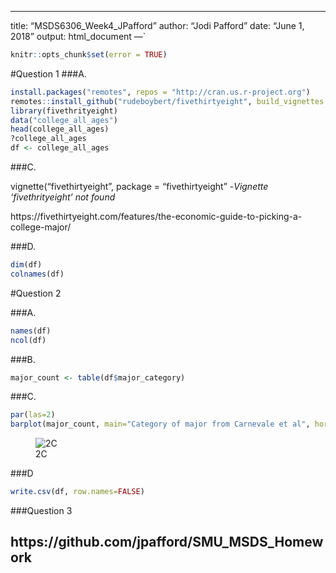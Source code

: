 ---
title: "MSDS6306_Week4_JPafford"
author: "Jodi Pafford"
date: "June 1, 2018"
output: html_document
---`
```r
knitr::opts_chunk$set(error = TRUE)
```

#Question 1
###A.

``` r
install.packages("remotes", repos = "http://cran.us.r-project.org")
remotes::install_github("rudeboybert/fivethirtyeight", build_vignettes = TRUE)
library(fivethrityeight)
data("college_all_ages")
head(college_all_ages)
?college_all_ages
df <- college_all_ages
```

###C. 

vignette("fivethirtyeight", package = "fivethirtyeight"
-*Vignette 'fivethrityeight' not found*

https://fivethirtyeight.com/features/the-economic-guide-to-picking-a-college-major/


###D.

``` r
dim(df)
colnames(df)
```  


#Question 2

###A. 

```r
names(df)
ncol(df)
```

###B.

``` r
major_count <- table(df$major_category)
```
                                  
###C.

``` r
par(las=2)
barplot(major_count, main="Category of major from Carnevale et al", horiz=TRUE, xlab="Count", ylab="Majors", col="red")
```

![2C](C:\Users\jodip\Documents\JPafford_DDS\SMU_MSDS_Homework\Week_4\2cImage.jpeg)

###D

``` r
write.csv(df, row.names=FALSE)
```

###Question 3

## https://github.com/jpafford/SMU_MSDS_Homework


